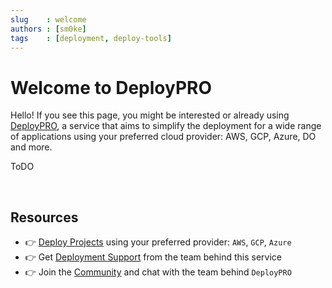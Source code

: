 ```yaml
---
slug    : welcome
authors : [sm0ke]
tags    : [deployment, deploy-tools]
---
```


# Welcome to DeployPRO

Hello! If you see this page, you might be interested or already using [DeployPRO](https://deploypro.dev/), 
a service that aims to simplify the deployment for a wide range of applications using your preferred cloud provider: AWS, GCP, Azure, DO and more.   

<!--truncate-->

ToDO 

<br />

## Resources

- 👉 [Deploy Projects](https://deploypro.dev/) using your preferred provider: `AWS`, `GCP`, `Azure`
- 👉 Get [Deployment Support](https://deploypro.dev/support/) from the team behind this service
- 👉 Join the [Community](https://discord.gg/qQhjQZhnur) and chat with the team behind `DeployPRO`
